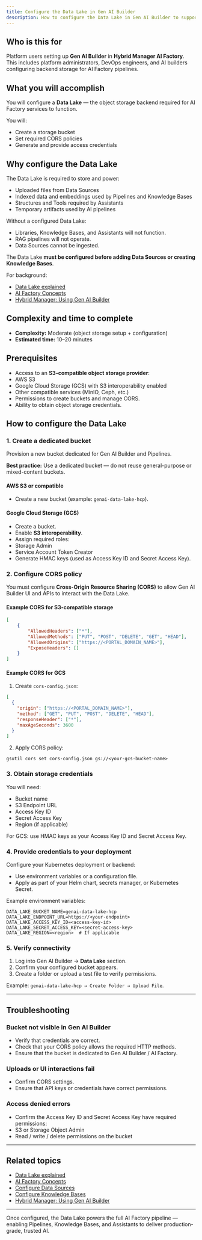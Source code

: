 ```yaml
---
title: Configure the Data Lake in Gen AI Builder
description: How to configure the Data Lake in Gen AI Builder to support content storage and AI pipelines.
---
```


## Who is this for

Platform users setting up **Gen AI Builder** in **Hybrid Manager AI Factory**.
This includes platform administrators, DevOps engineers, and AI builders configuring backend storage for AI Factory pipelines.

## What you will accomplish

You will configure a **Data Lake** — the object storage backend required for AI Factory services to function.

You will:

-   Create a storage bucket
-   Set required CORS policies
-   Generate and provide access credentials

## Why configure the Data Lake

The Data Lake is required to store and power:

-   Uploaded files from Data Sources
-   Indexed data and embeddings used by Pipelines and Knowledge Bases
-   Structures and Tools required by Assistants
-   Temporary artifacts used by AI pipelines

Without a configured Data Lake:

-   Libraries, Knowledge Bases, and Assistants will not function.
-   RAG pipelines will not operate.
-   Data Sources cannot be ingested.

The Data Lake **must be configured before adding Data Sources or creating Knowledge Bases**.

For background:

- [Data Lake explained](/edb-postgres-ai/ai-factory/learn/explained/data-lake-explained)
- [AI Factory Concepts](/edb-postgres-ai/ai-factory/learn/explained/ai-factory-concepts)
- [Hybrid Manager: Using Gen AI Builder](/edb-postgres-ai/hybrid-manager/ai-factory/gen-ai/builder)

## Complexity and time to complete

-   **Complexity:** Moderate (object storage setup + configuration)
-   **Estimated time:** 10–20 minutes

## Prerequisites

-   Access to an **S3-compatible object storage provider**:
-   AWS S3
-   Google Cloud Storage (GCS) with S3 interoperability enabled
-   Other compatible services (MinIO, Ceph, etc.)
-   Permissions to create buckets and manage CORS.
-   Ability to obtain object storage credentials.

## How to configure the Data Lake

### 1. Create a dedicated bucket

Provision a new bucket dedicated for Gen AI Builder and Pipelines.

**Best practice:** Use a dedicated bucket — do not reuse general-purpose or mixed-content buckets.

#### AWS S3 or compatible

-   Create a new bucket (example: `genai-data-lake-hcp`).

#### Google Cloud Storage (GCS)

-   Create a bucket.
-   Enable **S3 interoperability**.
-   Assign required roles:
-   Storage Admin
-   Service Account Token Creator
-   Generate HMAC keys (used as Access Key ID and Secret Access Key).

### 2. Configure CORS policy

You must configure **Cross-Origin Resource Sharing (CORS)** to allow Gen AI Builder UI and APIs to interact with the Data Lake.

#### Example CORS for S3-compatible storage

```json
[
    {
        "AllowedHeaders": ["*"],
        "AllowedMethods": ["PUT", "POST", "DELETE", "GET", "HEAD"],
        "AllowedOrigins": ["https://<PORTAL_DOMAIN_NAME>"],
        "ExposeHeaders": []
    }
]
```

#### Example CORS for GCS

1.  Create `cors-config.json`:

```json
[
  {
    "origin": ["https://<PORTAL_DOMAIN_NAME>"],
    "method": ["GET", "PUT", "POST", "DELETE", "HEAD"],
    "responseHeader": ["*"],
    "maxAgeSeconds": 3600
  }
]
```

2.  Apply CORS policy:

```shell
gsutil cors set cors-config.json gs://<your-gcs-bucket-name>
```

### 3. Obtain storage credentials

You will need:

-   Bucket name
-   S3 Endpoint URL
-   Access Key ID
-   Secret Access Key
-   Region (if applicable)

For GCS: use HMAC keys as your Access Key ID and Secret Access Key.

### 4. Provide credentials to your deployment

Configure your Kubernetes deployment or backend:

-   Use environment variables or a configuration file.
-   Apply as part of your Helm chart, secrets manager, or Kubernetes Secret.

Example environment variables:

```shell
DATA_LAKE_BUCKET_NAME=genai-data-lake-hcp
DATA_LAKE_ENDPOINT_URL=https://<your-endpoint>
DATA_LAKE_ACCESS_KEY_ID=<access-key-id>
DATA_LAKE_SECRET_ACCESS_KEY=<secret-access-key>
DATA_LAKE_REGION=<region>  # If applicable
```

### 5. Verify connectivity

1.  Log into Gen AI Builder → **Data Lake** section.
2.  Confirm your configured bucket appears.
3.  Create a folder or upload a test file to verify permissions.

Example: `genai-data-lake-hcp → Create Folder → Upload File`.

* * *

## Troubleshooting

### Bucket not visible in Gen AI Builder

-   Verify that credentials are correct.
-   Check that your CORS policy allows the required HTTP methods.
-   Ensure that the bucket is dedicated to Gen AI Builder / AI Factory.

### Uploads or UI interactions fail

-   Confirm CORS settings.
-   Ensure that API keys or credentials have correct permissions.

### Access denied errors

-   Confirm the Access Key ID and Secret Access Key have required permissions:
-   S3 or Storage Object Admin
-   Read / write / delete permissions on the bucket

* * *

## Related topics

- [Data Lake explained](/edb-postgres-ai/ai-factory/learn/explained/data-lake-explained)
- [AI Factory Concepts](/edb-postgres-ai/ai-factory/learn/explained/ai-factory-concepts)
- [Configure Data Sources](../../../builder/libraries/data-sources)
- [Configure Knowledge Bases](../../../builder/libraries/knowledge-bases)
- [Hybrid Manager: Using Gen AI Builder](/edb-postgres-ai/hybrid-manager/ai-factory/gen-ai/builder)

* * *

Once configured, the Data Lake powers the full AI Factory pipeline — enabling Pipelines, Knowledge Bases, and Assistants to deliver production-grade, trusted AI.
